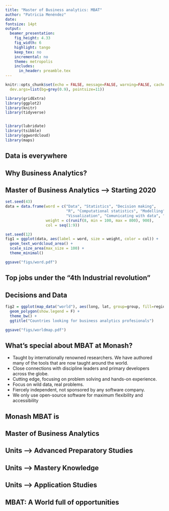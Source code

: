 ```yaml
---
title: "Master of Business analytics: MBAT"
author: "Patricia Menéndez"
date: 
fontsize: 14pt
output:
  beamer_presentation:
    fig_height: 4.33
    fig_width: 6
    highlight: tango
    keep_tex: no
    incremental: no
    theme: metropolis
    includes:
      in_header: preamble.tex
---
```


```r
knitr::opts_chunk$set(echo = FALSE, message=FALSE, warning=FALSE, cache=TRUE,
  dev.args=list(bg=grey(0.9), pointsize=11))
```

```r
library(gridExtra)
library(ggplot2)
library(knitr)
library(tidyverse)


library(lubridate)
library(tsibble)
library(ggwordcloud)
library(maps)

```


## Data is everywhere

\begin{center}
   \includegraphics[height =7cm , width = \textwidth]{data-never-sleeps}
\end{center}

\begin{textblock}{10}(0.4,9)
\fontsize{9}{10}\sf\texttt{https://www.domo.com/learn/data-never-sleeps-7}
\end{textblock}

## Why Business Analytics?
\textbf{Industries and governments need to make:}
\begin{itemize}
\item[\faPaperPlaneO] Informed decisions based on facts 	\faAreaChart
\item[\faPaperPlaneO] Facts are measured via data \faDownload
\item[\faPaperPlaneO] Business analytics experts use statistical and computational methods to answer relevant questions using data \faCogs
\item[\faPaperPlaneO] Business analytic profesionals communicate findings to experts and broad audiences \faComments
\end{itemize}


## Master of Business Analytics --> Starting 2020
\begin{columns}
\begin{column}{0.5\textwidth} 

\begin{block}{}
\begin{itemize}
\item[\faArrowRight] Statistical modelling 
\item[\faArrowRight] Computational methods
\item[\faArrowRight] R
\item[\faArrowRight] End-to-end analytics
\item[\faArrowRight] Communicating with data

\end{itemize}
\end{block}

\end{column}
\begin{column}{0.5\textwidth}
\textbf{EBS, Monash University}
\begin{center}
   \includegraphics[height = 5.5cm, width = 6cm]{hexAustralia}
\end{center}
\end{column}
\end{columns}
\begin{center}
Know what you are doing!
\end{center}

<!-- ## Business analytics professional? -->

<!-- \begin{itemize} -->
<!-- \item  Using statistical and computational skills to answer business questions -->
<!-- \item  Visualizing data  -->
<!-- \item  Quantiative modelling  -->
<!-- \item  Comunicating findings to experts and broad audiences  -->
<!-- \end{itemize} -->



```r

set.seed(43)
data = data.frame(word = c("Data", "Statistics", "Decision making",
                           "R", "Computational statistics", "Modelling",
                           "Visualization", "Comunicating with data", "Business analytics"),
                  weight = c(runif(8, min = 100, max = 800), 900),
                  col = seq(1:9))

set.seed(12)
fig1 = ggplot(data, aes(label = word, size = weight, color = col)) +
  geom_text_wordcloud_area() +
  scale_size_area(max_size = 100) +
  theme_minimal() 

ggsave("figs/word.pdf")
```

## Top jobs under the "4th Industrial revolution"

\begin{columns}
\begin{column}{0.5\textwidth}
   \includegraphics[width = 6cm, height = 7cm]{word}
\end{column}
\begin{column}{0.5\textwidth}
 \begin{block}{}
\begin{enumerate}
\item Data Scientists 19\% \faLongArrowUp
\item Statistician 33\% \faLongArrowUp
\item University Professor
\end{enumerate}
\end{block}
   
\end{column}
\end{columns}

\textbf{Data is driving the 4th Industrial Revolution}
\begin{textblock}{10}(1, 9)
\fontsize{9}{10}\sf\texttt{https://www.careercast.com/jobs-rated/best-jobs-of-2019}
\end{textblock}
<!-- \begin{verbatim} -->
<!-- https://www.careercast.com/jobs-rated/best-jobs-of-2019 -->
<!-- \end{verbatim} -->


## Decisions and Data 

\begin{columns}
\begin{column}{0.5\textwidth} 
\begin{itemize}
\item[\faArrowUp] Increasing availability of data 
\item[\faArrowRight] Data is crucial to make decisions 
\end{itemize}
\end{column}
\begin{column}{0.5\textwidth}

\includegraphics[width = 4cm, height = 3.8cm]{worldmap}
\end{column}
\end{columns}

\begin{tcolorbox}
\faCheck Industries and governments make informed decisions based on data
\end{tcolorbox}
\begin{tcolorbox}
\faCheck Business analytics professionals will play a mayor role in decision making 
\end{tcolorbox}




```r
fig2 = ggplot(map_data("world"), aes(long, lat, group=group, fill=region)) + 
  geom_polygon(show.legend = F) +
  theme_bw() +
  ggtitle("Countries looking for business analytics profesionals")

ggsave("figs/worldmap.pdf")
```


## What’s special about MBAT at Monash?
\fontsize{14}{16}\sf

  * Taught by internationally renowned researchers. We have authored many of the tools that are now taught around the world.
  * Close connections with discipline leaders and primary developers across the globe.
  * Cutting edge, focusing on problem solving and hands-on experience.
  * Focus on wild data, real problems.
  * Fiercely independent, not sponsored by any software company.
  * We only use open-source software for maximum flexibility and accessibility

## Monash MBAT is
\begin{tcolorbox}
\textbf{The only masters course in the world based entirely around R and taught by leading R developers.}
\end{tcolorbox}
\fontsize{10.5}{13}\sf
<!-- \includegraphics[]{RStudio-Ball.png} -->
\begin{columns}
\begin{column}{0.5\textwidth} 
\begin{itemize}\tightlist
\item The \textbf{leading statistical programming} framework.
\item Completely free and \textbf{open-source}
\item Used by \textbf{every major company in the world}
\item Supported by \textbf{Microsoft, Google, Facebook, Amazon}, etc
\end{itemize}
\end{column}
\begin{column}{0.5\textwidth} 
\begin{block}{}
\begin{itemize}\tightlist
\item Rob Hyndman wrote the main forecasting tools
\item Di Cook is a member of the R foundation
\item The leading R developers visit Monash regularly.
\end{itemize}
\end{block}
\end{column}
\end{columns} 

\begin{textblock}{2.3}(10.5,0)\fontsize{13}{14}\sf
\includegraphics[width = 2.5cm, height = 2cm]{RStudio-Ball.png}
\end{textblock}






## Master of Business Analytics

\begin{itemize}
\item[\faChevronRight] At least \textbf{one unit of undergraduate statistics}.
\item[\faChevronRight] An \textbf{interest} in using \textbf{data} to solve problems and
uncover truths.
\item[\faChevronRight] A combination of \textbf{mathematics and computing
skills} with \textbf{curiosity} about the world.
\item[\faChevronRight] Most \textbf{likely} an \textbf{undergraduate degree} in a
quantitative discipline: \textbf{engineering, computer
science, mathematics, statistics}.
\end{itemize}

## Units --> \faUniversity Advanced Preparatory Studies

\begin{block}{Advanced preparatory studies (24 points)}
\begin{itemize}
\item  ETC5510: Introduction to data analysis
\item  ETC5242: Statistical thinking
\item  ETC5250 Introduction to machine learning
\item  ETC5550 Applied forecasting
\end{itemize}
\end{block}

## Units --> \faUniversity Mastery Knowledge

\begin{block}{Mastery knowledge (48 points)}
\begin{itemize}
\item  ETC5512 Wild-caught data
\item  ETC5513 Collaborative and reproducible practices
\item  ETC5521 Exploratory data analysis
\item  ETC5523 Data story-telling
\item  ETF5500 High dimensional data analysis
\item  ETC5555 Statistical machine learning
\item ETC5580 Advanced statistical modelling
\item  ETC5543 Business analytics creative activity (12) 9
\end{itemize}
\end{block}

## Units --> \faUniversity Application Studies

\begin{block}{Application studies (24 points)}
\begin{itemize}

\item FIT9133 Programming foundations in Python
\item FIT5205 Data in society
\item FIT9132 Introduction to databases
\item MAT9004 Mathematical foundations for data science
\item ETC5410 Bayesian time series econometrics
\item FIT5147 Data exploration and visualisation
\item ETC5555 Statistical machine learning
\item FIT5212 Data analysis for semi-structured data
\end{itemize}
\end{block}

## MBAT: A World full of opportunities \faGraduationCap


\fontsize{10.5}{13}\sf
\begin{tcolorbox}
\begin{itemize}
\item[\faAngleRight] Highly connected instructors in analytics community
\item[\faAngleRight] Instructors are active researchers
\item[\faAngleRight] Learning cutting edge, using latest tools and best established methodology
\end{itemize}
\end{tcolorbox}
\begin{columns}
\begin{column}{0.5\textwidth} 
\begin{itemize}
\item  Learn end-to-end analytics including data collection, modeing, collaboration, communication.
\item  Broad foundation: statistical thinking, probabilistic modeling, computational techniques
\item  Social conscience, working for a better world
\end{itemize}
\end{column}
\begin{column}{0.5\textwidth}
\begin{center}
\textbf{All here \faAt Monash!}
   \includegraphics[height = 4cm, width = 5.5cm]{earth_NASA}
   \textbf{Jump in!}
\end{center}

\end{column}
\end{columns}

 






